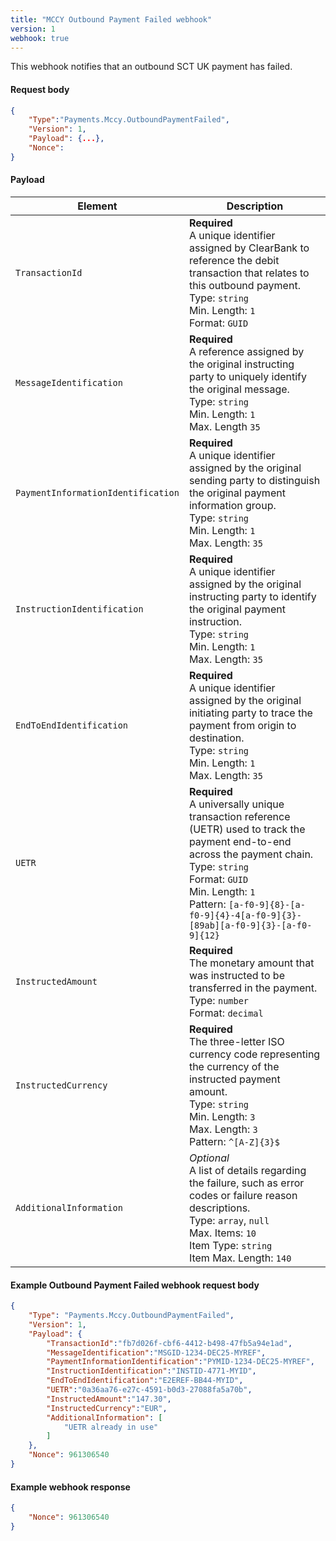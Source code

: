 ```yaml
---
title: "MCCY Outbound Payment Failed webhook"
version: 1
webhook: true
---
```


This webhook notifies that an outbound SCT UK payment has failed.

#### Request body

```json
{
    "Type":"Payments.Mccy.OutboundPaymentFailed",
    "Version": 1,
    "Payload": {...},
    "Nonce":
}
```

#### Payload
| Element                            | Description                                                                                                                                                                                                                                                                                |
| ---------------------------------- | ------------------------------------------------------------------------------------------------------------------------------------------------------------------------------------------------------------------------------------------------------------------------------------------ |
| `TransactionId`                    | **Required**<br /> A unique identifier assigned by ClearBank to reference the debit transaction that relates to this outbound payment. <br /> Type: `string`<br /> Min. Length: `1`<br /> Format: `GUID`<br />                                                                              |
| `MessageIdentification`            | **Required**<br /> A reference assigned by the original instructing party to uniquely identify the original message. <br /> Type: `string`<br /> Min. Length: `1`<br /> Max. Length `35` <br />                                                                       |
| `PaymentInformationIdentification` | **Required**<br /> A unique identifier assigned by the original sending party to distinguish the original payment information group. <br /> Type: `string`<br /> Min. Length: `1`<br /> Max. Length: `35`<br />                                                                            |
| `InstructionIdentification`        | **Required**<br /> A unique identifier assigned by the original instructing party to identify the original payment instruction. <br /> Type: `string`<br /> Min. Length: `1`<br /> Max. Length: `35`<br />                                                                                 |
| `EndToEndIdentification`           | **Required**<br /> A unique identifier assigned by the original initiating party to trace the payment from origin to destination. <br /> Type: `string`<br />  Min. Length: `1` <br /> Max. Length: `35` <br />                                                                            |
| `UETR`                             | **Required**<br /> A universally unique transaction reference (UETR) used to track the payment end-to-end across the payment chain. <br /> Type: `string`<br /> Format: `GUID`<br /> Min. Length: `1`<br /> Pattern: `[a-f0-9]{8}-[a-f0-9]{4}-4[a-f0-9]{3}-[89ab][a-f0-9]{3}-[a-f0-9]{12}` |
| `InstructedAmount`                 | **Required**<br /> The monetary amount that was instructed to be transferred in the payment. <br /> Type: `number` <br /> Format: `decimal`<br />                                                                                                                                          |
| `InstructedCurrency`               | **Required**<br /> The three-letter ISO currency code representing the currency of the instructed payment amount. <br /> Type: `string` <br /> Min. Length: `3` <br /> Max. Length: `3` <br /> Pattern: `^[A-Z]{3}$`                                                                       |
| `AdditionalInformation` | *Optional* <br/> A list of details regarding the failure, such as error codes or failure reason descriptions. <br/> Type: `array`, `null` <br/> Max. Items: `10` <br/> Item Type: `string` <br/> Item Max. Length: `140` |

#### Example Outbound Payment Failed webhook request body

```json
{
    "Type": "Payments.Mccy.OutboundPaymentFailed",
    "Version": 1,
    "Payload": {
        "TransactionId":"fb7d026f-cbf6-4412-b498-47fb5a94e1ad",
        "MessageIdentification":"MSGID-1234-DEC25-MYREF",
        "PaymentInformationIdentification":"PYMID-1234-DEC25-MYREF",
        "InstructionIdentification":"INSTID-4771-MYID",
        "EndToEndIdentification":"E2EREF-BB44-MYID",
        "UETR":"0a36aa76-e27c-4591-b0d3-27088fa5a70b",
        "InstructedAmount":"147.30",
        "InstructedCurrency":"EUR",
        "AdditionalInformation": [
            "UETR already in use"
        ]
    },
    "Nonce": 961306540
}
```

#### Example webhook response

```json
{
    "Nonce": 961306540
}
```
